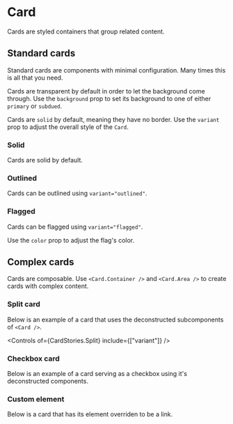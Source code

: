
<Meta of={CardStories} />

# Card

Cards are styled containers that group related content.

## Standard cards

Standard cards are components with minimal configuration. Many times this is all that you need.

Cards are transparent by default in order to let the background come through. Use the `background` prop to set its background to one of either `primary` or `subdued`.

Cards are `solid` by default, meaning they have no border. Use the `variant` prop to adjust the overall style of the `Card`.

### Solid

Cards are solid by default.

<Canvas of={CardStories.Solid} />

<Controls of={CardStories.Solid} />

### Outlined

Cards can be outlined using `variant="outlined"`.

<Canvas of={CardStories.Outlined} />

<Controls of={CardStories.Outlined} />

### Flagged

Cards can be flagged using `variant="flagged"`.

Use the `color` prop to adjust the flag's color.

<Canvas of={CardStories.Flagged} />

<Controls of={CardStories.Flagged} />

## Complex cards

Cards are composable. Use `<Card.Container />` and `<Card.Area />` to create cards with complex content.

### Split card

Below is an example of a card that uses the deconstructed subcomponents of `<Card />`.

<Canvas of={CardStories.Split} />

<Controls of={CardStories.Split} include={["variant"]} />

### Checkbox card

Below is an example of a card serving as a checkbox using it's deconstructed components.

<Canvas of={CardStories.Checkbox} />

<Controls of={CardStories.Checkbox} />

### Custom element

Below is a card that has its element overriden to be a link.

<Canvas of={CardStories.Link} />

<Controls of={CardStories.Link} />
